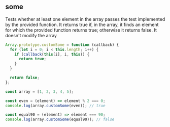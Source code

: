 
## some

Tests whether at least one element in the array passes the test
implemented by the provided function. It returns true if, in the
array, it finds an element for which the provided function returns
true; otherwise it returns false. It doesn't modify the array

```js title="Array.prototype.some()"
Array.prototype.customSome = function (callback) {
  for (let i = 0; i < this.length; i++) {
    if (callback(this[i], i, this)) {
      return true;
    }
  }

  return false;
};

const array = [1, 2, 3, 4, 5];

const even = (element) => element % 2 === 0;
console.log(array.customSome(even)); // true

const equal90 = (element) => element === 90;
console.log(array.customSome(equal90)); // false
```
